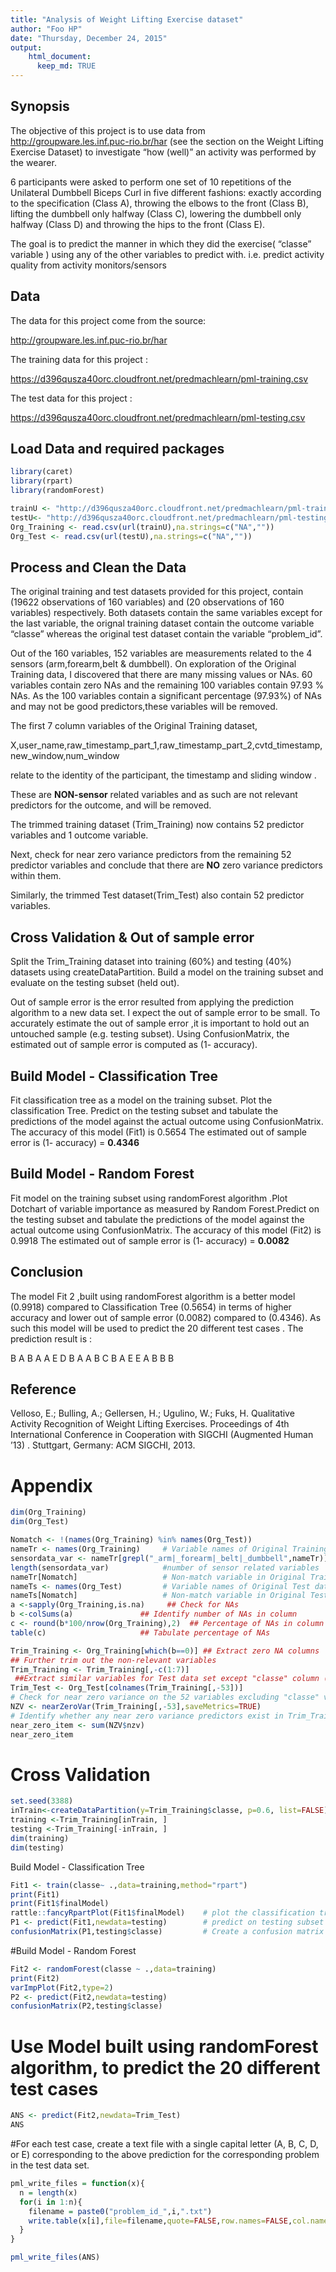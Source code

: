 ```yaml
---
title: "Analysis of Weight Lifting Exercise dataset"
author: "Foo HP"
date: "Thursday, December 24, 2015"
output: 
    html_document:
      keep_md: TRUE
---
```

## Synopsis
 
The objective of this project is to use data from <http://groupware.les.inf.puc-rio.br/har> (see the section on the Weight Lifting Exercise Dataset) to investigate "how (well)" an activity was performed by the wearer.

6 participants were asked to perform one set of 10 repetitions of the Unilateral Dumbbell Biceps Curl in five different fashions: exactly according to the specification (Class A), throwing the elbows to the front (Class B), lifting the dumbbell only halfway (Class C), lowering the dumbbell only halfway (Class D) and throwing the hips to the front (Class E).


The goal is to predict the manner in which they did the exercise( "classe" variable )  using any of the other variables to predict with. i.e. predict activity quality from activity monitors/sensors


## Data
 
The data for this project come from the source:

<http://groupware.les.inf.puc-rio.br/har>


The training data for this project : 

<https://d396qusza40orc.cloudfront.net/predmachlearn/pml-training.csv>

The test data for this project : 

<https://d396qusza40orc.cloudfront.net/predmachlearn/pml-testing.csv>



## Load Data and required packages
```r
library(caret)
library(rpart)
library(randomForest)

trainU <- "http://d396qusza40orc.cloudfront.net/predmachlearn/pml-training.csv"  
testU<- "http://d396qusza40orc.cloudfront.net/predmachlearn/pml-testing.csv"
Org_Training <- read.csv(url(trainU),na.strings=c("NA",""))
Org_Test <- read.csv(url(testU),na.strings=c("NA",""))
```

## Process and Clean the Data
The original training and test datasets  provided for this project, contain (19622 observations of 160 variables) and  (20 observations of 160 variables) respectively.
Both datasets contain the same variables except for the last variable, the orignal training dataset contain the outcome variable "classe" whereas the original test dataset contain the variable "problem_id".

Out of the 160 variables, 152 variables are measurements related to the 4 sensors (arm,forearm,belt & dumbbell).  On exploration of the Original Training data, I discovered that there are many missing values or NAs. 60 variables contain zero NAs and the remaining 100 variables contain 97.93 % NAs. As the 100 variables contain a significant percentage (97.93%) of NAs and may not be good predictors,these variables will be removed. 

The first 7 column variables of the Original Training dataset, 

X,user_name,raw_timestamp_part_1,raw_timestamp_part_2,cvtd_timestamp,new_window,num_window

relate to the identity of the participant, the timestamp and sliding window .

These are **NON-sensor** related variables and as such are not relevant predictors for the outcome, and will be removed.  

The trimmed training dataset (Trim_Training) now contains 52 predictor variables and 1 outcome variable.

Next, check for near zero variance predictors from the remaining 52 predictor variables  and conclude that there are **NO** zero variance predictors within them.

Similarly, the trimmed Test dataset(Trim_Test) also contain 52 predictor variables.


## Cross Validation & Out of sample error

Split the Trim_Training dataset into training (60%) and testing (40%) datasets using 
createDataPartition. Build a model on the training subset and evaluate on the testing subset (held out).

Out of sample error is the error resulted from applying the prediction algorithm to a new data set. I expect the out of sample error to be small.  To accurately estimate the out of sample error ,it is important to hold out an untouched sample (e.g. testing subset). Using ConfusionMatrix, the estimated out of sample error is computed as (1- accuracy). 

## Build Model - Classification Tree
Fit classification tree as a model on the training subset. Plot the classification Tree. Predict on the testing subset and tabulate the predictions of the model against the actual outcome using ConfusionMatrix. The accuracy of this model (Fit1) is 0.5654 The estimated out of sample error is (1- accuracy) =  **0.4346**

## Build Model - Random Forest
Fit model on the training subset using randomForest algorithm .Plot Dotchart of variable importance as measured by Random Forest.Predict on the testing subset and tabulate the predictions of the model against the actual outcome using ConfusionMatrix. The accuracy of this model (Fit2) is 0.9918  The estimated out of sample error is (1- accuracy) = **0.0082** 

## Conclusion 
The model Fit 2 ,built using randomForest algorithm is a better model (0.9918) compared to Classification Tree (0.5654) in terms of higher accuracy and lower out of sample error 
(0.0082) compared to (0.4346). As such this model will be  used to predict the 20 different test cases . 
The prediction result is :

  B  A  B  A  A  E  D  B  A  A  B  C  B  A  E  E  A  B  B  B  

## Reference

Velloso, E.; Bulling, A.; Gellersen, H.; Ugulino, W.; Fuks, H. Qualitative Activity Recognition of Weight Lifting Exercises. Proceedings of 4th International Conference in Cooperation with SIGCHI (Augmented Human '13) . Stuttgart, Germany: ACM SIGCHI, 2013.



\newpage

# Appendix   

```r
dim(Org_Training)
dim(Org_Test)
```

```r
Nomatch <- !(names(Org_Training) %in% names(Org_Test))
nameTr <- names(Org_Training)     # Variable names of Original Training dataset
sensordata_var <- nameTr[grepl("_arm|_forearm|_belt|_dumbbell",nameTr)]
length(sensordata_var)            #number of sensor related variables
nameTr[Nomatch]                   # Non-match variable in Original Training dataset
nameTs <- names(Org_Test)         # Variable names of Original Test dataset
nameTs[Nomatch]                   # Non-match variable in Original Test dataset
a <-sapply(Org_Training,is.na)     ## Check for NAs
b <-colSums(a)               ## Identify number of NAs in column 
c <- round(b*100/nrow(Org_Training),2)  ## Percentage of NAs in column
table(c)                     ## Tabulate percentage of NAs 

Trim_Training <- Org_Training[which(b==0)] ## Extract zero NA columns 
## Further trim out the non-relevant variables
Trim_Training <- Trim_Training[,-c(1:7)]
 ##Extract similar variables for Test data set except "classe" column (col 53)
Trim_Test <- Org_Test[colnames(Trim_Training[,-53])] 
# Check for near zero variance on the 52 variables excluding "classe" variable 
NZV <- nearZeroVar(Trim_Training[,-53],saveMetrics=TRUE)
# Identify whether any near zero variance predictors exist in Trim_Training
near_zero_item <- sum(NZV$nzv)
near_zero_item
```

# Cross Validation
```r
set.seed(3388)
inTrain<-createDataPartition(y=Trim_Training$classe, p=0.6, list=FALSE)
training <-Trim_Training[inTrain, ]
testing <-Trim_Training[-inTrain, ]
dim(training)
dim(testing)


```
Build Model - Classification Tree
```r
Fit1 <- train(classe~ .,data=training,method="rpart")
print(Fit1)
print(Fit1$finalModel)
rattle::fancyRpartPlot(Fit1$finalModel)    # plot the classification tree
P1 <- predict(Fit1,newdata=testing)        # predict on testing subset
confusionMatrix(P1,testing$classe)         # Create a confusion matrix 

```
#Build Model - Random Forest
```r
Fit2 <- randomForest(classe ~ .,data=training)
print(Fit2)
varImpPlot(Fit2,type=2)
P2 <- predict(Fit2,newdata=testing)
confusionMatrix(P2,testing$classe)

```
# Use Model built using randomForest algorithm, to predict the 20 different test cases
```r
ANS <- predict(Fit2,newdata=Trim_Test)
ANS
```

#For each test case, create a text file with a single capital letter (A, B, C, D, or E) corresponding to the above prediction for the corresponding problem in the test data set. 
```r
pml_write_files = function(x){
  n = length(x)
  for(i in 1:n){
    filename = paste0("problem_id_",i,".txt")
    write.table(x[i],file=filename,quote=FALSE,row.names=FALSE,col.names=FALSE)
  }
}

pml_write_files(ANS)

```

